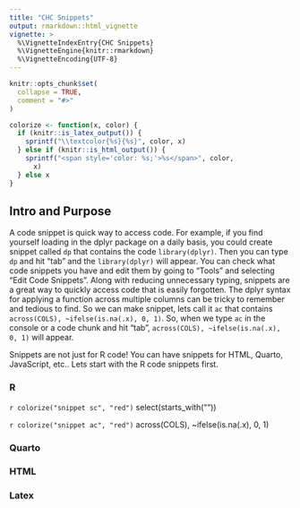 ```yaml
---
title: "CHC Snippets"
output: rmarkdown::html_vignette
vignette: >
  %\VignetteIndexEntry{CHC Snippets}
  %\VignetteEngine{knitr::rmarkdown}
  %\VignetteEncoding{UTF-8}
---
```


```r
knitr::opts_chunk$set(
  collapse = TRUE,
  comment = "#>"
)
```

```r
colorize <- function(x, color) {
  if (knitr::is_latex_output()) {
    sprintf("\\textcolor{%s}{%s}", color, x)
  } else if (knitr::is_html_output()) {
    sprintf("<span style='color: %s;'>%s</span>", color,
      x)
  } else x
}
```

## Intro and Purpose
A code snippet is quick way to access code. For example, if you find yourself loading in the dplyr package on a daily basis, you could create snippet called `dp` that contains the code `library(dplyr)`. Then you can type `dp` and hit "tab" and the `library(dplyr)` will appear. You can check what code snippets you have and edit them by going to "Tools" and selecting "Edit Code Snippets". Along with reducing unnecessary typing, snippets are a great way to quickly access code that is easily forgotten. The dplyr syntax for applying a function across multiple columns can be tricky to remember and tedious to find. So we can make snippet, lets call it `ac` that contains `across(COLS), ~ifelse(is.na(.x), 0, 1)`. So, when we type `ac` in the console or a code chunk and hit "tab", `across(COLS), ~ifelse(is.na(.x), 0, 1)`  will appear.


Snippets are not just for R code! You can have snippets for HTML, Quarto, JavaScript, etc.. Lets start with the R code snippets first.

### R
`r colorize("snippet sc", "red")`
  select(starts_with(""))
	
`r colorize("snippet ac", "red")`
  across(COLS), ~ifelse(is.na(.x), 0, 1)
  
### Quarto


### HTML


### Latex


